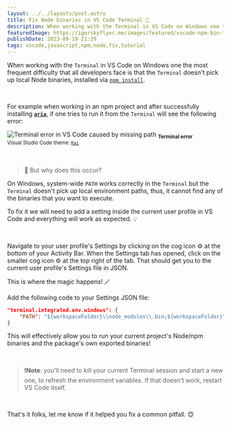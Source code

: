 ```yaml
---
layout: ../../layouts/post.astro
title: Fix Node binaries in VS Code Terminal 🐢
description: When working with the Terminal in VS Code on Windows one the most frequent difficulty that all developers face is that the Terminal doesn’t pick up local Node binaries, installed via npm install.
featuredImage: https://igorskyflyer.me/images/featured/vscode-npm-bin-featured.png
publishDate: 2023-09-19 21:29
tags: vscode,javascript,npm,node,fix,tutorial
---
```


When working with the `Terminal` in VS Code on Windows one the most frequent difficulty that all developers face is that the `Terminal` doesn't pick up local Node binaries, installed via [`npm install`](https://docs.npmjs.com/cli/v8/commands/npm-install).

<br />

For example when working in an npm project and after successfully installing [**`aria`**](https://www.npmjs.com/package/@igor.dvlpr/aria), if one tries to run it from the `Terminal` will see the following error:


<div class="block--center">
  <Image
    src={errorImage}
    alt="Terminal error in VS Code caused by missing path"
    loading="eager"
  />
  <sub>
    <strong>Terminal error</strong>
  </sub>
  <br />
  <sub>
    Visual Studio Code theme: <a href="https://github.com/igorskyflyer/vscode-theme-kai">
      <code>Kai</code>
    </a>
  </sub>
</div>

<br />
<br />

> 🤔 But why does this occur?

On Windows, system-wide `PATH` works correctly in the `Terminal` but the `Terminal` doesn't pick up local environment paths, thus, it cannot find any of the binaries that you want to execute.

To fix it we will need to add a setting inside the current user profile in VS Code and everything will work as expected. 💡

<br />

Navigate to your user profile's Settings by clicking on the cog icon ⚙️ at the bottom of your Activity Bar. When the Settings tab has opened, click on the smaller cog icon ⚙️ at the top right of the tab. That should get you to the current user profile's Settings file in JSON.

This is where the magic happens! 🪄

Add the following code to your Settings JSON file:

```json
"terminal.integrated.env.windows": {
	"PATH": "${workspaceFolder}\\node_modules\\.bin;${workspaceFolder}\\bin;${env:PATH}"
}
```

This will effectively allow you to run your current project's Node/npm binaries and the package's own exported binaries!

<br />

> ❗**Note**: you'll need to kill your current Terminal session and start a new one, to refresh the environment variables. If that doesn't work, restart VS Code itself.

<br />

That's it folks, let me know if it helped you fix a common pitfall. 😊
